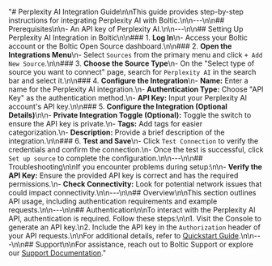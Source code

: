 "# Perplexity AI Integration Guide\n\nThis guide provides step-by-step instructions for integrating Perplexity AI with Boltic.\n\n---\n\n## Prerequisites\n\n- An API key of Perplexity AI.\n\n---\n\n## Setting Up Perplexity AI Integration in Boltic\n\n### 1. **Log In**\n- Access your Boltic account or the Boltic Open Source dashboard.\n\n### 2. **Open the Integrations Menu**\n- Select `Sources` from the primary menu and click `+ Add New Source`.\n\n### 3. **Choose the Source Type**\n- On the \"Select type of source you want to connect\" page, search for `Perplexity AI` in the search bar and select it.\n\n### 4. **Configure the Integration**\n- **Name:** Enter a name for the Perplexity AI integration.\n- **Authentication Type:** Choose \"API Key\" as the authentication method.\n- **API Key:** Input your Perplexity AI account's API key.\n\n### 5. **Configure the Integration (Optional Details)**\n\n- **Private Integration Toggle (Optional):** Toggle the switch to ensure the API key is private.\n- **Tags:** Add tags for easier categorization.\n- **Description:** Provide a brief description of the integration.\n\n### 6. **Test and Save**\n- Click `Test Connection` to verify the credentials and confirm the connection.\n- Once the test is successful, click `Set up source` to complete the configuration.\n\n---\n\n## Troubleshooting\n\nIf you encounter problems during setup:\n\n- **Verify the API Key:** Ensure the provided API key is correct and has the required permissions.\n- **Check Connectivity:** Look for potential network issues that could impact connectivity.\n\n---\n\n## Overview\n\nThis section outlines API usage, including authentication requirements and example requests.\n\n---\n\n## Authentication\n\nTo interact with the Perplexity AI API, authentication is required. Follow these steps:\n\n1. Visit the Console to generate an API key.\n2. Include the API key in the `Authorization` header of your API requests.\n\nFor additional details, refer to <a href='https://docs.perplexity.ai/guides/getting-started' target='_blank' rel='noopener noreferrer'>Quickstart Guide</a>.\n\n---\n\n## Support\n\nFor assistance, reach out to Boltic Support or explore our <a href='https://docs.boltic.io' target='_blank' rel='noopener noreferrer'>Support Documentation</a>."